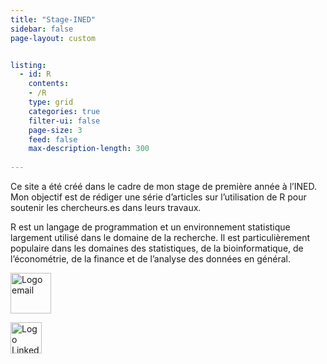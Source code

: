 ```yaml
---
title: "Stage-INED"
sidebar: false
page-layout: custom


listing:
  - id: R
    contents: 
    - /R
    type: grid
    categories: true
    filter-ui: false
    page-size: 3
    feed: false
    max-description-length: 300
    
---
```



Ce site a été créé dans le cadre de mon stage de première année à l'INED. Mon objectif est de rédiger une série d'articles sur l'utilisation de R pour soutenir les chercheurs.es dans leurs travaux.

R est un langage de programmation et un environnement statistique largement utilisé dans le domaine de la recherche. Il est particulièrement populaire dans les domaines des statistiques, de la bioinformatique, de l'économétrie, de la finance et de l'analyse des données en général.



<a href="mailto:vcoralie.cottet@hotmail.fr">
  <img src="mail.PNG" alt="Logo email" width=65 lenght=65>
</a>


<a href="https://www.linkedin.com/in/coralie-c-05926b130">
  <img src="logo_linkedin.png" alt="Logo LinkedIn" width=50 lenght=50>
</a>





